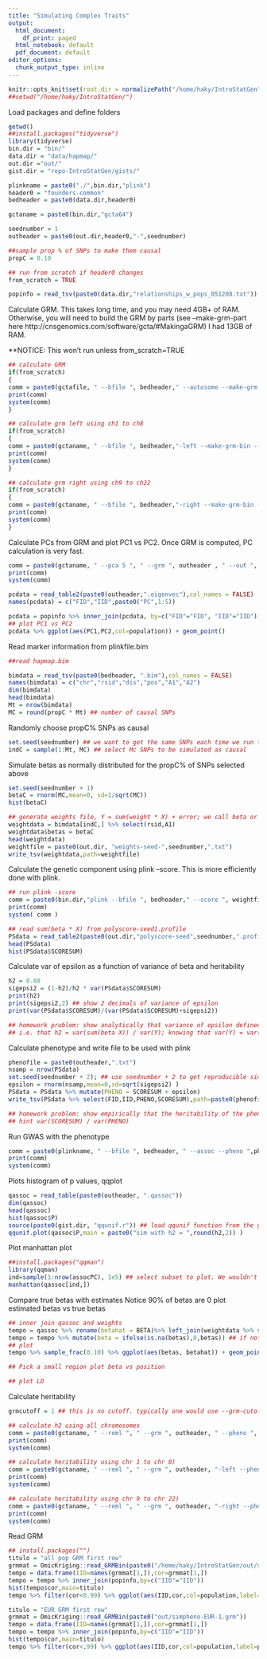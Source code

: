 ```yaml
---
title: "Simulating Complex Traits"
output:
  html_document:
    df_print: paged
  html_notebook: default
  pdf_document: default
editor_options:
  chunk_output_type: inline
---
```


```r

knitr::opts_knit$set(root.dir = normalizePath("/home/haky/IntroStatGen")) 
##setwd("/home/haky/IntroStatGen/")

```

Load packages and define folders
```r

getwd()
##install.packages("tidyverse")
library(tidyverse)
bin.dir = "bin/"
data.dir = "data/hapmap/"
out.dir ="out/"
gist.dir = "repo-IntroStatGen/gists/"

plinkname = paste0("./",bin.dir,"plink")
header0 = "founders-common" 
bedheader = paste0(data.dir,header0)

gctaname = paste0(bin.dir,"gcta64")

seednumber = 1
outheader = paste0(out.dir,header0,"-",seednumber)

##sample prop % of SNPs to make them causal
propC = 0.10

## run from scratch if header0 changes
from_scratch = TRUE

popinfo = read_tsv(paste0(data.dir,"relationships_w_pops_051208.txt"))

```


Calculate GRM. This takes long time, and you may need 4GB+ of RAM. Otherwise, you will need to build the GRM by parts (see --make-grm-part here http://cnsgenomics.com/software/gcta/#MakingaGRM) 
I had 13GB of RAM.

**NOTICE: This won't run unless from_scratch=TRUE 
```r

## calculate GRM
if(from_scratch)
{
comm = paste0(gctafile, " --bfile ", bedheader," --autosome --make-grm-bin --out ", outheader)
print(comm)
system(comm)
}

## calculate grm left using ch1 to ch8 
if(from_scratch)
{
comm = paste0(gctaname, " --bfile ", bedheader,"-left --make-grm-bin --out ", outheader,"-left")
print(comm)
system(comm)
}

## calculate grm right using ch9 to ch22 
if(from_scratch)
{
comm = paste0(gctaname, " --bfile ", bedheader,"-right --make-grm-bin --out ", outheader,"-right")
print(comm)
system(comm)
}
```

Calculate PCs from GRM and plot PC1 vs PC2. Once GRM is computed, PC calculation is very fast.
```r
comm = paste0(gctaname, " --pca 5 ", " --grm ", outheader , " --out ", outheader)
print(comm)
system(comm)

pcdata = read_table2(paste0(outheader,".eigenvec"),col_names = FALSE)
names(pcdata) = c("FID","IID",paste0("PC",1:5))

pcdata = popinfo %>% inner_join(pcdata, by=c("FID"="FID", "IID"="IID"))
## plot PC1 vs PC2
pcdata %>% ggplot(aes(PC1,PC2,col=population)) + geom_point()
```


Read marker information from plinkfile.bim
```r
##read hapmap.bim

bimdata = read_tsv(paste0(bedheader, ".bim"),col_names = FALSE)
names(bimdata) = c("chr","rsid","dis","pos","A1","A2")
dim(bimdata)
head(bimdata)
Mt = nrow(bimdata)
MC = round(propC * Mt) ## number of causal SNPs

```


Randomly choose propC% SNPs as causal
```r

set.seed(seednumber) ## we want to get the same SNPs each time we run this
indC = sample(1:Mt, MC) ## select Mc SNPs to be simulated as causal

```

Simulate betas as normally distributed for the propC% of SNPs selected above
```r

set.seed(seednumber + 1)
betaC = rnorm(MC,mean=0, sd=1/sqrt(MC))
hist(betaC)

## generate weights file, Y = sum(weight * X) + error; we call beta or weight interchangeably
weightdata = bimdata[indC,] %>% select(rsid,A1) 
weightdata$betas = betaC
head(weightdata)
weightfile = paste0(out.dir, "weights-seed-",seednumber,".txt")
write_tsv(weightdata,path=weightfile)

```

Calculate the genetic component using plink --score. This is more efficiently done with plink.
```r
## run plink -score
comm = paste0(bin.dir,"plink --bfile ", bedheader," --score ", weightfile, " header sum --out ", out.dir,"polyscore-seed",seednumber)
print(comm)
system( comm )

## read sum(beta * X) from polyscore-seed1.profile
PSdata = read_table2(paste0(out.dir,"polyscore-seed",seednumber,".profile"))
head(PSdata)
hist(PSdata$SCORESUM)
```

Calculate var of epsilon as a function of variance of beta and heritability
```r

h2 = 0.60
sigepsi2 = (1-h2)/h2 * var(PSdata$SCORESUM)
print(h2)
print(sigepsi2,2) ## show 2 decimals of variance of epsilon
print(var(PSdata$SCORESUM)/(var(PSdata$SCORESUM)+sigepsi2))

## homework problem: show analytically that variance of epsilon defined above leads to the heritability h2. 
## i.e. that h2 = var(sum(beta X)) / var(Y); knowing that var(Y) = var(sum(beta X)) + var(epsilon)

```

Calculate phenotype and write file to be used with plink
```r

phenofile = paste0(outheader,".txt")
nsamp = nrow(PSdata)
set.seed(seednumber + 2); ## use seednumber + 2 to get reproducible simulations
epsilon = rnorm(nsamp,mean=0,sd=sqrt(sigepsi2) )
PSdata = PSdata %>% mutate(PHENO = SCORESUM + epsilon)
write_tsv(PSdata %>% select(FID,IID,PHENO,SCORESUM),path=paste0(phenofile))

## homework problem: show empirically that the heritability of the phenotype is = h2
## hint var(SCORESUM) / var(PHENO) 

```

Run GWAS with the phenotype
```r

comm = paste0(plinkname, " --bfile ", bedheader, " --assoc --pheno ",phenofile, " --pheno-name PHENO ", " --out ", outheader)
print(comm)
system(comm)
```


Plots histogram of p values, qqplot
```r

qassoc = read_table(paste0(outheader, ".qassoc"))
dim(qassoc)
head(qassoc)
hist(qassoc$P)
source(paste0(gist.dir, "qqunif.r")) ## load qqunif function from the gist folder
qqunif.plot(qassoc$P,main = paste0("sim with h2 = ",round(h2,2)) )

```

Plot manhattan plot
```r
##install.packages("qqman")
library(qqman)
ind=sample(1:nrow(assocPC), 1e5) ## select subset to plot. We wouldn't do this in a real analysis since we could be missing significant hits by subsampling.
manhattan(qassoc[ind,])

```

Compare true betas with estimates
Notice 90% of betas are 0
plot estimated betas vs true betas
```r

## inner join qassoc and weights
tempo = qassoc %>% rename(betahat = BETA)%>% left_join(weightdata %>% select(rsid,betas),by=c("SNP"="rsid")) 
tempo = tempo %>% mutate(beta = ifelse(is.na(betas),0,betas)) ## if not in weights file, beta=0
## plot
tempo %>% sample_frac(0.10) %>% ggplot(aes(betas, betahat)) + geom_point() + geom_abline()

## Pick a small region plot beta vs position

## plot LD

```




Calculate heritability

```r
grmcutoff = 1 ## this is no cutoff. typically one would use --grm-cutoff 0.025

## calculate h2 using all chromosomes
comm = paste0(gctaname, " --reml ", " --grm ", outheader, " --pheno ", phenofile ,"  --grm-cutoff ",grmcutoff, " --out ", outheader, "-gcta-all")
print(comm)
system(comm)

## calculate heritability using chr 1 to chr 8)
comm = paste0(gctaname, " --reml ", " --grm ", outheader, "-left --pheno ", phenofile , " --grm-cutoff ",grmcutoff," --out ", outheader, "-gcta-left")
print(comm)
system(comm)

## calculate heritability using chr 9 to chr 22)
comm = paste0(gctaname, " --reml ", " --grm ", outheader, "-right --pheno ", phenofile , " --grm-cutoff ",grmcutoff," --out ", outheader, "-gcta-right")
print(comm)
system(comm)

```

Read GRM
```r
## install.packages("")
titulo = "all pop GRM first row"
grmmat = OmicKriging::read_GRMBin(paste0("/home/haky/IntroStatGen/out/simpheno-all-1.grm"))
tempo = data.frame(IID=names(grmmat[1,]),cor=grmmat[1,])
tempo = tempo %>% inner_join(popinfo,by=c("IID"="IID"))
hist(tempo$cor,main=titulo)
tempo %>% filter(cor<0.99) %>% ggplot(aes(IID,cor,col=population,label=population)) + geom_point() + geom_label() + geom_hline(yintercept=0) +  ggtitle(titulo) + geom_rug()

titulo = "EUR GRM first row"
grmmat = OmicKriging::read_GRMBin(paste0("out/simpheno-EUR-1.grm"))
tempo = data.frame(IID=names(grmmat[1,]),cor=grmmat[1,])
tempo = tempo %>% inner_join(popinfo,by=c("IID"="IID"))
hist(tempo$cor,main=titulo)
tempo %>% filter(cor<.99) %>% ggplot(aes(IID,cor,col=population,label=population)) + geom_point() + geom_label()+ geom_hline(yintercept=0) +  ggtitle(titulo) + geom_rug()

```





